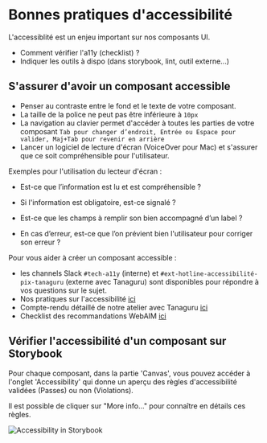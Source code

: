 
<Meta title='Développement/Bonnes pratiques/Accessibilité' />

# Bonnes pratiques d'accessibilité

L'accessiblité est un enjeu important sur nos composants UI.

- Comment vérifier l'a11y (checklist) ?
- Indiquer les outils à dispo (dans storybook, lint, outil externe...)

## S'assurer d'avoir un composant accessible

- Penser au contraste entre le fond et le texte de votre composant.
- La taille de la police ne peut pas être inférieure à `10px`
- La navigation au clavier permet d'accéder à toutes les parties de votre composant `Tab pour changer d’endroit, Entrée ou Espace pour valider, Maj+Tab pour revenir en arrière`
- Lancer un logiciel de lecture d'écran (VoiceOver pour Mac) et s'assurer que ce soit compréhensible pour l'utilisateur.


Exemples pour l'utilisation du lecteur d'écran :
- Est-ce que l’information est lu et est compréhensible ?

- Si l'information est obligatoire, est-ce signalé ?

- Est-ce que les champs à remplir son bien accompagné d’un label ?

- En cas d’erreur, est-ce que l’on prévient bien l'utilisateur pour corriger son erreur ?


Pour vous aider à créer un composant accessible :

- les channels Slack `#tech-a11y` (interne) et `#ext-hotline-accessibilité-pix-tanaguru` (externe avec Tanaguru) sont disponibles pour répondre à vos questions sur le sujet.
- Nos pratiques sur l'accessibilité [ici](https://github.com/1024pix/pix/blob/dev/docs/Accessibilite.md)
- Compte-rendu détaillé de notre atelier avec Tanaguru [ici](https://1024pix.atlassian.net/wiki/spaces/DEV/pages/2856288297/2021-05-27+-+Compte-rendu+Atelier+accessibilit+Tanaguru+les+devs)
- Checklist des recommandations WebAIM [ici](https://webaim.org/standards/wcag/checklist#sc2.4.4)


## Vérifier l'accessibilité d'un composant sur Storybook

Pour chaque composant, dans la partie 'Canvas', vous pouvez accéder à l'onglet 'Accessibility' qui donne un aperçu des règles d'accessibilité validées (Passes) ou non (Violations).


Il est possible de cliquer sur "More info..." pour connaître en détails ces règles.

<img src={accessibilityImage} alt="Accessibility in Storybook"/>
